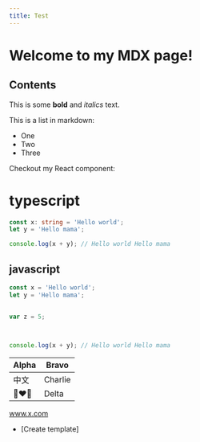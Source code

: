 ```yaml
---
title: Test
---
```


# Welcome to my MDX page!

## Contents


This is some **bold** and _italics_ text.

This is a list in markdown:

- One
- Two
- Three

Checkout my React component:

# typescript

```ts showLineNumbers title="TESTING THIS SHIT" caption="ANOTHER FUCKING SHIT" /Hello/
const x: string = 'Hello world';
let y = 'Hello mama';

console.log(x + y); // Hello world Hello mama
```

## javascript

```js showLineNumbers title="TESTING THIS SHIT" caption="ANOTHER FUCKING SHIT" {1,2}#a {3,4}#b
const x = 'Hello world';
let y = 'Hello mama';


var z = 5;



console.log(x + y); // Hello world Hello mama
```

| Alpha    | Bravo   |
|----------|---------|
| 中文       | Charlie |
| 👩‍❤️‍👩 | Delta   |


www.x.com

* [Create template]